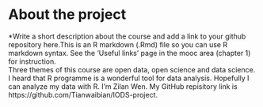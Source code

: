 
# About the project

*Write a short description about the course and add a link to your github repository here.This is an R markdown (.Rmd) file so you can use R markdown syntax. See the 'Useful links' page in the mooc area (chapter 1) for instruction.  
Three themes of this course are open data, open science and data science. I heard that R programme is a wonderful tool for data analysis. Hopefully I can analyze my data with R. I'm Zilan Wen.  My GitHub repisitory link is https://github.com/Tianwaibian/IODS-project.
